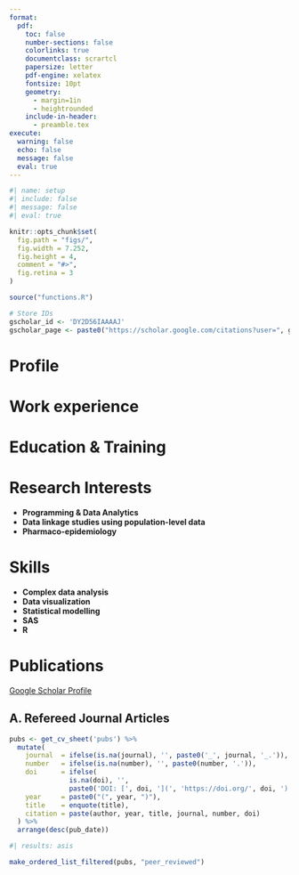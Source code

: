```yaml
---
format:
  pdf:
    toc: false
    number-sections: false
    colorlinks: true
    documentclass: scrartcl
    papersize: letter
    pdf-engine: xelatex
    fontsize: 10pt
    geometry:
      - margin=1in
      - heightrounded
    include-in-header:
      - preamble.tex
execute:
  warning: false
  echo: false
  message: false
  eval: true
---
```


```r
#| name: setup
#| include: false
#| message: false
#| eval: true

knitr::opts_chunk$set(
  fig.path = "figs/",
  fig.width = 7.252,
  fig.height = 4,
  comment = "#>",
  fig.retina = 3
)

source("functions.R")

# Store IDs
gscholar_id <- 'DY2D56IAAAAJ'
gscholar_page <- paste0("https://scholar.google.com/citations?user=", gscholar_id)
```

\par\centering{\LARGE{Weisi Chen}}
\par\centering{Data Analyst}
\vspace{-5pt}
\par\centering{The university of New South Wales}
\vspace{-5pt}
\par\centering{School of population health}
\vspace{-5pt}
\par\centering{Sydney NSW 2033, Australia}
\vspace{-5pt}
\par\centering{{\large\Telefon} 0452476995}
\vspace{-5pt}
\par\centering{{\large\Letter} weisi.0816@gmail.com}
\vspace{-5pt}

\vspace{-10pt}


# Profile

\vspace{-10pt}
\begin{longtable}{llp{15cm}}
Hard-working and highly disciplined professional with a strong passion for\\ programming, data analysis, data visualization, and statistical modeling.\\ Leveraging a unique blend of training in pharmacy and health data science,\\
I specialize in deriving actionable insights from complex datasets.\\
My current interest lies in population-level analysis using linked data \\
to drive impactful health decisions and inform evidence-based strategies.
\end{longtable}

\vspace{-10pt}


# Work experience

\vspace{-10pt}
\begin{longtable}{llp{15cm}}
July 2023 - Present & \textbf{The university of NSW}, Sydney, NSW & \\
 & Data scientist, School of population health\\[5pt]

Feb 2023 - Dec 2023 & \textbf{The university of Sydney}, Sydney, NSW & \\
 & Data scientist/research officer, School of pharmacy\\
\end{longtable}

\vspace{-10pt}


# Education & Training

\vspace{-10pt}
\begin{longtable}{lll}

    2023 & The university of New South Wales, & M.S health data science\\

    \multicolumn{3}{l}{Dissertation: \emph{Changes in atherosclerotic cardiovascular disease risk over time among people living with HIV}}\\
    
    2019 & The university of Sydney & B.S. Pharmacy\\

\end{longtable}

\vspace{-10pt}

# Research Interests

- **Programming \& Data Analytics**
- **Data linkage studies using population-level data**
- **Pharmaco-epidemiology**

\vspace{-10pt}


# Skills

- **Complex data analysis**
- **Data visualization**
- **Statistical modelling**
- **SAS**
- **R**

\vspace{-10pt}



# Publications

<!-- Set spacing in between list -->

\apptocmd{\tightlist}{\setlength{\itemsep}{4pt}}{}{}

[Google Scholar Profile](https://scholar.google.com.au/citations?user=iCapTGoAAAAJ&hl=en)


## A. Refereed Journal Articles

```r
pubs <- get_cv_sheet('pubs') %>%
  mutate(
    journal  = ifelse(is.na(journal), '', paste0('_', journal, '_.')),
    number   = ifelse(is.na(number), '', paste0(number, '.')),
    doi      = ifelse(
               is.na(doi), '',
               paste0('DOI: [', doi, '](', 'https://doi.org/', doi, ')')),
    year     = paste0("(", year, ")"),
    title    = enquote(title),
    citation = paste(author, year, title, journal, number, doi)
  ) %>% 
  arrange(desc(pub_date))
```

```r
#| results: asis

make_ordered_list_filtered(pubs, "peer_reviewed")
```



